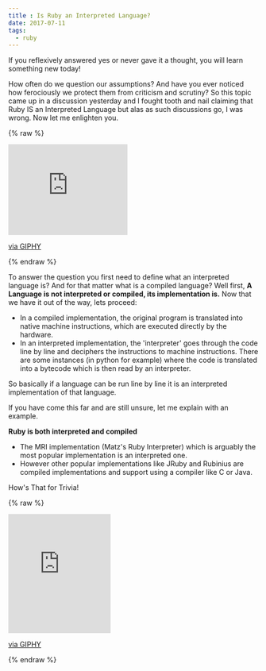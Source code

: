 ```yaml
---
title : Is Ruby an Interpreted Language?
date: 2017-07-11
tags: 
  - ruby
---
```


<div class="message">
If you reflexively answered yes or never gave it a thought, you will learn something new today!
</div>

How often do we question our assumptions? And have you ever noticed how ferociously we protect them from criticism and scrutiny? So this topic came up in a discussion yesterday and I fought tooth and nail claiming that Ruby IS an Interpreted Language but alas as such discussions go, I was wrong. Now let me enlighten you.

{% raw %}
<iframe src="https://giphy.com/embed/gw3zMXiPDkOyVBsc" width="240" height="183" frameBorder="0" class="giphy-embed" allowFullScreen></iframe><p><a href="https://giphy.com/gifs/sting-wresting-sprite-commercial-gw3zMXiPDkOyVBsc">via GIPHY</a></p>
{% endraw %}

To answer the question you first need to define what an interpreted language is? And for that matter what is a compiled language?
Well first, **A Language is not interpreted or compiled, its implementation is.** Now that we have it out of the way, lets proceed:
- In a compiled implementation, the original program is translated into native machine instructions, which are executed directly by the hardware.
- In an interpreted implementation, the 'interpreter' goes through the code line by line and deciphers the instructions to machine instructions. There are some instances (in python for example) where the code is translated into a bytecode which is then read by an interpreter.

So basically if a language can be run line by line it is an interpreted implementation of that language.

If you have come this far and are still unsure, let me explain with an example.

**Ruby is both interpreted and compiled**
- The MRI implementation (Matz's Ruby Interpreter) which is arguably the most popular implementation is an interpreted one.
- However other popular implementations like JRuby and Rubinius are compiled implementations and support using a compiler like C or Java.

How's That for Trivia!

{% raw %}
<iframe src="https://giphy.com/embed/5aLrlDiJPMPFS" width="206" height="240" frameBorder="0" class="giphy-embed" allowFullScreen></iframe><p><a href="https://giphy.com/gifs/jon-stewart-the-daily-show-5aLrlDiJPMPFS">via GIPHY</a></p>
{% endraw %}
